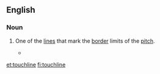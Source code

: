 ==English==

===Noun===
{{en-noun}}

# {{context|sports}} One of the [[line]]s that mark the [[border]] limits of the [[pitch]].
#*{{quote-news
|year=2012
|date=April 21
|author=Jonathan Jurejko
|title=Newcastle 3-0 Stoke
|work=BBC Sport
|url=http://www.bbc.co.uk/sport/0/football/17711736
|page=
|passage=French winger Hatem Ben Arfa has also taken plenty of plaudits recently and he was the architect of the opening goal with some superb trickery on the left '''touchline'''.}}

[[et:touchline]]
[[fi:touchline]]